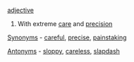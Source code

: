 [[adjective]]
# With extreme [[care]] and [[precision]]

[[Synonym]]s - [[careful]], [[precise]], [[painstaking]]

[[Antonym]]s - [[sloppy]], [[careless]], [[slapdash]]